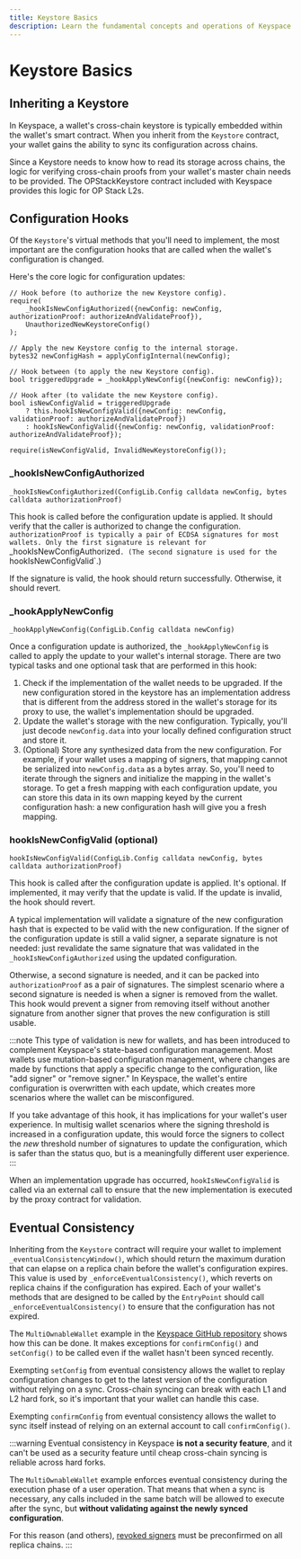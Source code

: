 ```yaml
---
title: Keystore Basics
description: Learn the fundamental concepts and operations of Keyspace keystores
---
```


# Keystore Basics

## Inheriting a Keystore

In Keyspace, a wallet's cross-chain keystore is typically embedded within the wallet's smart contract. When you inherit from the `Keystore` contract, your wallet gains the ability to sync its configuration across chains.

Since a Keystore needs to know how to read its storage across chains, the logic for verifying cross-chain proofs from your wallet's master chain needs to be provided. The OPStackKeystore contract included with Keyspace provides this logic for OP Stack L2s.

## Configuration Hooks

Of the `Keystore`'s virtual methods that you'll need to implement, the most important are the configuration hooks that are called when the wallet's configuration is changed.

Here's the core logic for configuration updates:

```solidity
// Hook before (to authorize the new Keystore config).
require(
    _hookIsNewConfigAuthorized({newConfig: newConfig, authorizationProof: authorizeAndValidateProof}),
    UnauthorizedNewKeystoreConfig()
);

// Apply the new Keystore config to the internal storage.
bytes32 newConfigHash = applyConfigInternal(newConfig);

// Hook between (to apply the new Keystore config).
bool triggeredUpgrade = _hookApplyNewConfig({newConfig: newConfig});

// Hook after (to validate the new Keystore config).
bool isNewConfigValid = triggeredUpgrade
    ? this.hookIsNewConfigValid({newConfig: newConfig, validationProof: authorizeAndValidateProof})
    : hookIsNewConfigValid({newConfig: newConfig, validationProof: authorizeAndValidateProof});

require(isNewConfigValid, InvalidNewKeystoreConfig());
```

### _hookIsNewConfigAuthorized

`_hookIsNewConfigAuthorized(ConfigLib.Config calldata newConfig, bytes calldata authorizationProof)`

This hook is called before the configuration update is applied. It should verify that the caller is authorized to change the configuration. `authorizationProof is typically a pair of ECDSA signatures for most wallets. Only the first signature is relevant for `_hookIsNewConfigAuthorized`. (The second signature is used for the `hookIsNewConfigValid`.)

If the signature is valid, the hook should return successfully. Otherwise, it should revert.

### _hookApplyNewConfig

`_hookApplyNewConfig(ConfigLib.Config calldata newConfig)`

Once a configuration update is authorized, the `_hookApplyNewConfig` is called to apply the update to your wallet's internal storage. There are two typical tasks and one optional task that are performed in this hook:

1. Check if the implementation of the wallet needs to be upgraded. If the new configuration stored in the keystore has an implementation address that is different from the address stored in the wallet's storage for its proxy to use, the wallet's implementation should be upgraded.
2. Update the wallet's storage with the new configuration. Typically, you'll just decode `newConfig.data` into your locally defined configuration struct and store it.
3. (Optional) Store any synthesized data from the new configuration. For example, if your wallet uses a mapping of signers, that mapping cannot be serialized into `newConfig.data` as a bytes array. So, you'll need to iterate through the signers and initialize the mapping in the wallet's storage. To get a fresh mapping with each configuration update, you can store this data in its own mapping keyed by the current configuration hash: a new configuration hash will give you a fresh mapping.

### hookIsNewConfigValid (optional)

`hookIsNewConfigValid(ConfigLib.Config calldata newConfig, bytes calldata authorizationProof)`

This hook is called after the configuration update is applied. It's optional. If implemented, it may verify that the update is valid. If the update is invalid, the hook should revert.

A typical implementation will validate a signature of the new configuration hash that is expected to be valid with the new configuration. If the signer of the configuration update is still a valid signer, a separate signature is not needed: just revalidate the same signature that was validated in the `_hookIsNewConfigAuthorized` using the updated configuration.

Otherwise, a second signature is needed, and it can be packed into `authorizationProof` as a pair of signatures. The simplest scenario where a second signature is needed is when a signer is removed from the wallet. This hook would prevent a signer from removing itself without another signature from another signer that proves the new configuration is still usable.

:::note
This type of validation is new for wallets, and has been introduced to complement Keyspace's state-based configuration management. Most wallets use mutation-based configuration management, where changes are made by functions that apply a specific change to the configuration, like "add signer" or "remove signer." In Keyspace, the wallet's entire configuration is overwritten with each update, which creates more scenarios where the wallet can be misconfigured.

If you take advantage of this hook, it has implications for your wallet's user experience. In multisig wallet scenarios where the signing threshold is increased in a configuration update, this would force the signers to collect the *new* threshold number of signatures to update the configuration, which is safer than the status quo, but is a meaningfully different user experience.
:::

When an implementation upgrade has occurred, `hookIsNewConfigValid` is called via an external call to ensure that the new implementation is executed by the proxy contract for validation.

## Eventual Consistency

Inheriting from the `Keystore` contract will require your wallet to implement `_eventualConsistencyWindow()`, which should return the maximum duration that can elapse on a replica chain before the wallet's configuration expires. This value is used by `_enforceEventualConsistency()`, which reverts on replica chains if the configuration has expired. Each of your wallet's methods that are designed to be called by the `EntryPoint` should call `_enforceEventualConsistency()` to ensure that the configuration has not expired.

The `MultiOwnableWallet` example in the [Keyspace GitHub repository](https://github.com/base-org/keyspace) shows how this can be done. It makes exceptions for `confirmConfig()` and `setConfig()` to be called even if the wallet hasn't been synced recently.

Exempting `setConfig` from eventual consistency allows the wallet to replay configuration changes to get to the latest version of the configuration without relying on a sync. Cross-chain syncing can break with each L1 and L2 hard fork, so it's important that your wallet can handle this case.

Exempting `confirmConfig` from eventual consistency allows the wallet to sync itself instead of relying on an external account to call `confirmConfig()`.

:::warning
Eventual consistency in Keyspace **is not a security feature**, and it can't be used as a security feature until cheap cross-chain syncing is reliable across hard forks.

The `MultiOwnableWallet` example enforces eventual consistency during the execution phase of a user operation. That means that when a sync is necessary, any calls included in the same batch will be allowed to execute after the sync, but **without validating against the newly synced configuration**.

For this reason (and others), [revoked signers](/revoking-signers) must be preconfirmed on all replica chains.
:::
